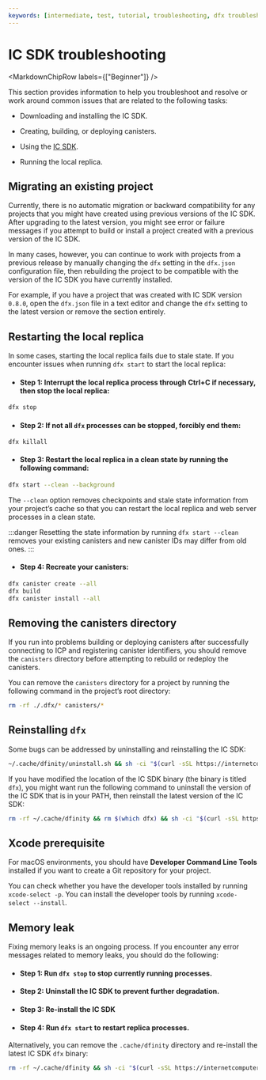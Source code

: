 ```yaml
---
keywords: [intermediate, test, tutorial, troubleshooting, dfx troubleshooting, ic sdk, dfx, ic sdk troubleshooting]
---
```



# IC SDK troubleshooting

<MarkdownChipRow labels={["Beginner"]} />



This section provides information to help you troubleshoot and resolve or work around common issues that are related to the following tasks:

-   Downloading and installing the IC SDK.

-   Creating, building, or deploying canisters.

-   Using the [IC SDK](/docs/current/developer-docs/getting-started/install).

-   Running the local replica.

## Migrating an existing project

Currently, there is no automatic migration or backward compatibility for any projects that you might have created using previous versions of the IC SDK. After upgrading to the latest version, you might see error or failure messages if you attempt to build or install a project created with a previous version of the IC SDK.

In many cases, however, you can continue to work with projects from a previous release by manually changing the `dfx` setting in the `dfx.json` configuration file, then rebuilding the project to be compatible with the version of the IC SDK you have currently installed.

For example, if you have a project that was created with IC SDK version `0.8.0`, open the `dfx.json` file in a text editor and change the `dfx` setting to the latest version or remove the section entirely.

## Restarting the local replica

In some cases, starting the local replica fails due to stale state. If you encounter issues when running `dfx start` to start the local replica:

- #### Step 1:  Interrupt the local replica process through Ctrl+C if necessary, then stop the local replica:

```bash
dfx stop
```

- #### Step 2: If not all `dfx` processes can be stopped, forcibly end them:

```
dfx killall
```

- #### Step 3:  Restart the local replica in a clean state by running the following command:

```bash
dfx start --clean --background
```

The `--clean` option removes checkpoints and stale state information from your project’s cache so that you can restart the local replica and web server processes in a clean state.

:::danger
Resetting the state information by running `dfx start --clean` removes your existing canisters and new canister IDs may differ from old ones.
:::

- #### Step 4: Recreate your canisters:

```bash
dfx canister create --all
dfx build
dfx canister install --all
```

## Removing the canisters directory

If you run into problems building or deploying canisters after successfully connecting to ICP and registering canister identifiers, you should remove the `canisters` directory before attempting to rebuild or redeploy the canisters.

You can remove the `canisters` directory for a project by running the following command in the project’s root directory:

```bash
rm -rf ./.dfx/* canisters/*
```

## Reinstalling `dfx`

Some bugs can be addressed by uninstalling and reinstalling the IC SDK:

```bash
~/.cache/dfinity/uninstall.sh && sh -ci "$(curl -sSL https://internetcomputer.org/install.sh)"
```

If you have modified the location of the IC SDK binary (the binary is titled `dfx`), you might want run the following command to uninstall the version of the IC SDK that is in your PATH, then reinstall the latest version of the IC SDK:

```bash
rm -rf ~/.cache/dfinity && rm $(which dfx) && sh -ci "$(curl -sSL https://internetcomputer.org/install.sh)"
```

## Xcode prerequisite

For macOS environments, you should have **Developer Command Line Tools** installed if you want to create a Git repository for your project.

You can check whether you have the developer tools installed by running `xcode-select -p`. You can install the developer tools by running `xcode-select --install`.

## Memory leak

Fixing memory leaks is an ongoing process. If you encounter any error messages related to memory leaks, you should do the following:

- #### Step 1:  Run `dfx stop` to stop currently running processes.

- #### Step 2:  Uninstall the IC SDK to prevent further degradation.

- #### Step 3:  Re-install the IC SDK

- #### Step 4:  Run `dfx start` to restart replica processes.

Alternatively, you can remove the `.cache/dfinity` directory and re-install the latest IC SDK `dfx` binary:

```bash
rm -rf ~/.cache/dfinity && sh -ci "$(curl -sSL https://internetcomputer.org/install.sh)"
```
